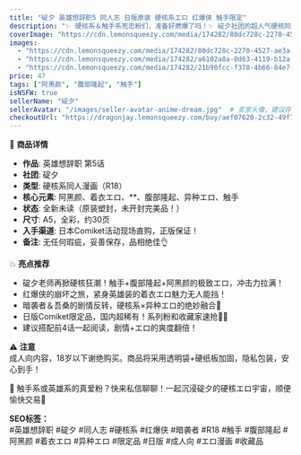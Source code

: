 ```yaml
---
title: "碇夕 英雄想辞职5 同人志 日版原装 硬核系エロ 红爆侠 触手限定"
description: "✨ 硬核系＆触手系死忠粉们，准备好燃爆了吗！✨ 碇夕社团的超人气硬核同人漫画《英雄想辞职》第5话震撼来袭！正义英雄红爆侠（五十嶋） 的冒险再掀高潮！被神秘敌人和司令官联手“搞乱”后，五十嶋醒来发现自己躺在病床上，宿敌暗袭者（ダークレイダー） 亲口揭秘事件真相！与此同时，部下兼暗袭者同伙的吾桑也在病房中虚弱不堪…然而，新敌人再度来袭，触手缠身，腹部隆起，エロ狂潮全面爆发🔥 硬核系粉丝的必收神作！"
coverImage: "https://cdn.lemonsqueezy.com/media/174282/80dc728c-2270-4527-ae3a-343611cebd25.png"  # 图片路径，建议在 public/images 目录下存储静态资源
images:
  - "https://cdn.lemonsqueezy.com/media/174282/80dc728c-2270-4527-ae3a-343611cebd25.png"         # 主图
  - "https://cdn.lemonsqueezy.com/media/174282/a6102a8a-0d63-4119-b12a-0587e0fb8853.jpg"          # 侧视图
  - "https://cdn.lemonsqueezy.com/media/174282/21b90fcc-f378-4b66-84e7-19d03ff76721.jpg"          # 后视图
price: 47
tags: ["阿黑颜", "腹部隆起", "触手"]
isNSFW: true
sellerName: "碇夕"
sellerAvatar: "/images/seller-avatar-anime-dream.jpg"  # 卖家头像，建议存储在 public/images
checkoutUrl: "https://dragonjay.lemonsqueezy.com/buy/aef07620-2c32-49f7-a3ca-c00a2ffc5dd1"
---
```


📖 **商品详情**  
- **作品**: 英雄想辞职 第5话  
- **社团**: 碇夕  
- **类型**: 硬核系同人漫画（R18）  
- **核心元素**: 阿黑颜、着衣エロ、**、腹部隆起、异种エロ、触手  
- **状态**: 全新未读（原装塑封，未开封完美品！）  
- **尺寸**: A5，全彩，约30页  
- **入手渠道**: 日本Comiket活动现场直购，正版保证！  
- **备注**: 无任何瑕疵，妥善保存，品相绝佳👌  

💥 **亮点推荐**  
- 碇夕老师再掀硬核狂潮！触手+腹部隆起+阿黑颜的极致エロ，冲击力拉满！  
- 红爆侠的崩坏之旅，紧身英雄装的着衣エロ魅力无人能挡！  
- 暗袭者＆吾桑的剧情反转，硬核系×异种エロ的绝妙融合🔞  
- 日版Comiket限定品，国内超稀有！系列粉和收藏家速抢🏃‍♂️  
- 建议搭配前4话一起阅读，剧情+エロ的爽度翻倍！  

⚠️ **注意**  
成人向内容，18岁以下谢绝购买。商品将采用透明袋+硬纸板加固，隐私包装，安心到手！  

📩 触手系或英雄系的真爱粉？快来私信聊聊！一起沉浸碇夕的硬核エロ宇宙，顺便愉快交易🐾  

**SEO标签：**  
#英雄想辞职 #碇夕 #同人志 #硬核系 #红爆侠 #暗袭者 #R18 #触手 #腹部隆起 #阿黑颜 #着衣エロ #异种エロ #限定品 #日版 #成人向 #エロ漫画 #收藏品  